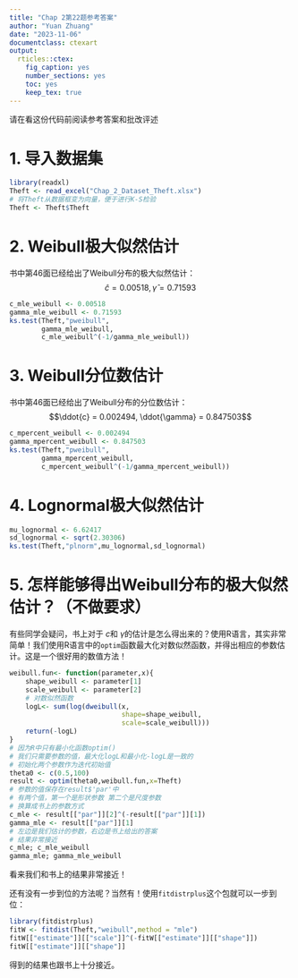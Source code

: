 ```yaml
---
title: "Chap 2第22题参考答案"
author: "Yuan Zhuang"
date: "2023-11-06"
documentclass: ctexart
output:
  rticles::ctex:
    fig_caption: yes
    number_sections: yes
    toc: yes
    keep_tex: true
---
```

请在看这份代码前阅读参考答案和批改评述

# 1. 导入数据集

```r
library(readxl)
Theft <- read_excel("Chap_2_Dataset_Theft.xlsx")
# 将Theft从数据框变为向量，便于进行K-S检验
Theft <- Theft$Theft
```

# 2. Weibull极大似然估计

书中第46面已经给出了Weibull分布的极大似然估计：
$$\hat{c} = 0.00518, \hat{\gamma} =
0.71593$$

```r
c_mle_weibull <- 0.00518
gamma_mle_weibull <- 0.71593
ks.test(Theft,"pweibull",
        gamma_mle_weibull,
        c_mle_weibull^(-1/gamma_mle_weibull))
```

# 3. Weibull分位数估计
书中第46面已经给出了Weibull分布的分位数估计：
$$\ddot{c} = 0.002494, \ddot{\gamma} =
 0.847503$$

```r
c_mpercent_weibull <- 0.002494
gamma_mpercent_weibull <- 0.847503
ks.test(Theft,"pweibull",
        gamma_mpercent_weibull,
        c_mpercent_weibull^(-1/gamma_mpercent_weibull))
```

# 4. Lognormal极大似然估计

```r
mu_lognormal <- 6.62417
sd_lognormal <- sqrt(2.30306)
ks.test(Theft,"plnorm",mu_lognormal,sd_lognormal)
```

# 5. 怎样能够得出Weibull分布的极大似然估计？（不做要求）

有些同学会疑问，书上对于
$c$和
$\gamma$的估计是怎么得出来的？使用R语言，其实非常简单！我们使用R语言中的`optim`函数最大化对数似然函数，并得出相应的参数估计。这是一个很好用的数值方法！

```r
weibull.fun<- function(parameter,x){	
	shape_weibull <- parameter[1]
	scale_weibull <- parameter[2]
	# 对数似然函数
	logL<- sum(log(dweibull(x,
	                        shape=shape_weibull,
	                        scale=scale_weibull)))
	return(-logL)
}
# 因为R中只有最小化函数optim()
# 我们只需要参数的值，最大化logL和最小化-logL是一致的
# 初始化两个参数作为迭代初始值
theta0 <- c(0.5,100)
result <- optim(theta0,weibull.fun,x=Theft)
# 参数的值保存在result$'par'中
# 有两个值，第一个是形状参数 第二个是尺度参数
# 换算成书上的参数方式
c_mle <- result[["par"]][2]^(-result[["par"]][1])
gamma_mle <- result[["par"]][1]
# 左边是我们估计的参数，右边是书上给出的答案
# 结果非常接近
c_mle; c_mle_weibull
gamma_mle; gamma_mle_weibull
```

看来我们和书上的结果非常接近！

还有没有一步到位的方法呢？当然有！使用`fitdistrplus`这个包就可以一步到位：

```r
library(fitdistrplus)
fitW <- fitdist(Theft,"weibull",method = "mle")
fitW[["estimate"]][["scale"]]^(-fitW[["estimate"]][["shape"]])
fitW[["estimate"]][["shape"]]
```

得到的结果也跟书上十分接近。
